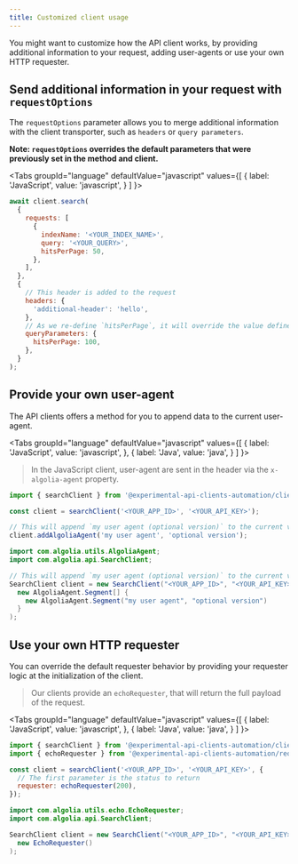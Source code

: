 ```yaml
---
title: Customized client usage
---
```



You might want to customize how the API client works, by providing additional information to your request, adding user-agents or use your own HTTP requester.

## Send additional information in your request with `requestOptions`

The `requestOptions` parameter allows you to merge additional information with the client transporter, such as `headers` or `query parameters`.

**Note: `requestOptions` overrides the default parameters that were previously set in the method and client.**

<Tabs
  groupId="language"
  defaultValue="javascript"
  values={[
    { label: 'JavaScript', value: 'javascript', }
  ]
}>
<TabItem value="javascript">

```js
await client.search(
  {
    requests: [
      {
        indexName: '<YOUR_INDEX_NAME>',
        query: '<YOUR_QUERY>',
        hitsPerPage: 50,
      },
    ],
  },
  {
    // This header is added to the request
    headers: {
      'additional-header': 'hello',
    },
    // As we re-define `hitsPerPage`, it will override the value defined in the method's parameters.
    queryParameters: {
      hitsPerPage: 100,
    },
  }
);
```

</TabItem>
</Tabs>

## Provide your own user-agent

The API clients offers a method for you to append data to the current user-agent.

<Tabs
  groupId="language"
  defaultValue="javascript"
  values={[
    { label: 'JavaScript', value: 'javascript', },
    { label: 'Java', value: 'java', }
  ]
}>
<TabItem value="javascript">

> In the JavaScript client, user-agent are sent in the header via the `x-algolia-agent` property.

```js
import { searchClient } from '@experimental-api-clients-automation/client-search';

const client = searchClient('<YOUR_APP_ID>', '<YOUR_API_KEY>');

// This will append `my user agent (optional version)` to the current value of `x-algolia-agent` for every requests
client.addAlgoliaAgent('my user agent', 'optional version');
```

</TabItem>

<TabItem value="java">

```java
import com.algolia.utils.AlgoliaAgent;
import com.algolia.api.SearchClient;

// This will append `my user agent (optional version)` to the current value of `x-algolia-agent` for every requests
SearchClient client = new SearchClient("<YOUR_APP_ID>", "<YOUR_API_KEY>",
  new AlgoliaAgent.Segment[] {
    new AlgoliaAgent.Segment("my user agent", "optional version")
  }
);
```

</TabItem>
</Tabs>

## Use your own HTTP requester

You can override the default requester behavior by providing your requester logic at the initialization of the client.

> Our clients provide an `echoRequester`, that will return the full payload of the request.

<Tabs
  groupId="language"
  defaultValue="javascript"
  values={[
    { label: 'JavaScript', value: 'javascript', },
    { label: 'Java', value: 'java', }
  ]
}>
<TabItem value="javascript">

```js
import { searchClient } from '@experimental-api-clients-automation/client-search';
import { echoRequester } from '@experimental-api-clients-automation/requester-node-http';

const client = searchClient('<YOUR_APP_ID>', '<YOUR_API_KEY>', {
  // The first parameter is the status to return
  requester: echoRequester(200),
});
```

</TabItem>

<TabItem value="java">

```java
import com.algolia.utils.echo.EchoRequester;
import com.algolia.api.SearchClient;

SearchClient client = new SearchClient("<YOUR_APP_ID>", "<YOUR_API_KEY>",
  new EchoRequester()
);
```

</TabItem>
</Tabs>
